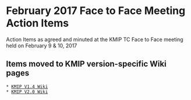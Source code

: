 = February 2017 Face to Face Meeting Action Items =
Action Items as agreed and minuted at the KMIP TC Face to Face meeting held on February 9 & 10, 2017

== Items moved to KMIP version-specific Wiki pages ==
 * [[https://wiki.oasis-open.org/kmip/1.4|KMIP V1.4 Wiki]]
 * [[https://wiki.oasis-open.org/kmip/2.0|KMIP V2.0 Wiki]]
